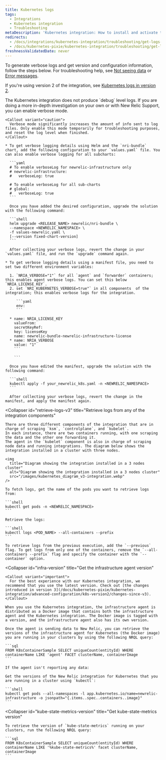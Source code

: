 ```yaml
---
title: Kubernetes logs
tags:
  - Integrations
  - Kubernetes integration
  - Troubleshooting
metaDescription: 'Kubernetes integration: How to install and activate the integration, and what data is reported.'
redirects:
  - /docs/integrations/kubernetes-integration/troubleshooting/get-logs-version
  - /docs/kubernetes-pixie/kubernetes-integration/troubleshooting/get-logs-version
freshnessValidatedDate: never
---
```


To generate verbose logs and get version and configuration information, follow the steps below. For troubleshooting help, see [Not seeing data](/docs/integrations/host-integrations/troubleshooting/kubernetes-integration-troubleshooting-not-seeing-data) or [Error messages](/docs/integrations/host-integrations/troubleshooting/kubernetes-integration-troubleshooting-error-messages).

If you're using version 2 of the integration, see [Kubernetes logs in version 2](/docs/kubernetes-pixie/kubernetes-integration/advanced-configuration/k8s-version2/overview/#logs-version2).

<CollapserGroup>
  <Collapser
    id="verbose-logging"
    title="Enable verbose logging"
  >
    The Kubernetes integration does not produce `debug` level logs. If you are doing a more in-depth investigation on your own or with New Relic Support, you can enable verbose mode.

    <Callout variant="caution">
      Verbose mode significantly increases the amount of info sent to log files. Only enable this mode temporarily for troubleshooting purposes, and reset the log level when finished.
    </Callout>

    * To get verbose logging details using Helm and the `nri-bundle` chart, add the following configuration to your `values.yaml` file. You can also enable verbose logging for all subcharts:

      ```yaml
      # To enable verboseLog for newrelic-infrastructure only
      # newrelic-infrastructure:
      #   verboseLog: true

      # To enable verboseLog for all sub-charts
      # global:
      #   verboseLog: true
      ```

      Once you have added the desired configuration, upgrade the solution with the following command:

      ```shell
      helm upgrade <RELEASE_NAME> newrelic/nri-bundle \
      --namespace <NEWRELIC_NAMESPACE> \
      -f values-newrelic.yaml \
      [--version fixed-chart-version]
      ```

      After collecting your verbose logs, revert the change in your `values.yaml` file, and run the `upgrade` command again.

    * To get verbose logging details using a manifest file, you need to set two different environment variables:

      1. `NRIA_VERBOSE="1"` for all `agent` and `forwarder` containers; this enables agent verbose logs. You can set this below `NRIA_LICENSE_KEY`.
      2. set `NRI_KUBERNETES_VERBOSE=true"` in all components  of the integration; this enables verbose logs for the integration.

         ```yaml
         env:
         ```

      * name: NRIA_LICENSE_KEY
        valueFrom:
        secretKeyRef:
        key: licenseKey
        name: newrelic-bundle-newrelic-infrastructure-license
      * name: NRIA_VERBOSE
        value: "1"
        ```

        ```

      Once you have edited the manifest, upgrade the solution with the following command:

      ```shell
      kubectl apply -f your_newrelic_k8s.yaml -n <NEWRELIC_NAMESPACE>
      ```

      After collecting your verbose logs, revert the change in the manifest, and apply the manifest again.
  </Collapser>

  <Collapser
    id="retrieve-logs-v3"
    title="Retrieve logs from any of the integration components"
  >
    There are three different components of the integration that are in charge of scraping `ksm`, `controlplane`, and `kubelet`.
    In each instance, there are two containers running, with one scraping the data and the other one forwarding it.
    The agent in the `kubelet` component is also in charge of scraping node data and running integrations. The diagram below shows the integration installed in a cluster with three nodes.

    <img
      title="Diagram showing the integration installed in a 3 nodes cluster"
      alt="Diagram showing the integration installed in a 3 nodes cluster"
      src="/images/kubernetes_diagram_v3-integration.webp"
    />

    To fetch logs, get the name of the pods you want to retrieve logs from:

    ```shell
    kubectl get pods -n <NEWRELIC_NAMESPACE>
    ```

    Retrieve the logs:

    ```shell
    kubectl logs <POD_NAME> --all-containers --prefix
    ```

    To retrieve logs from the previous execution, add the `--previous` flag. To get logs from only one of the containers, remove the `--all-containers --prefix` flag and specify the container with the `--container` option.
  </Collapser>

  <Collapser
    id="infra-version"
    title="Get the infrastructure agent version"
  >
    <Callout variant="important">
      For the best experience with our Kubernetes integration, we recommend that you use the latest version. Check out [the changes introduced in version 3](/docs/kubernetes-pixie/kubernetes-integration/advanced-configuration/k8s-version2/changes-since-v3).
    </Callout>

    When you use the Kubernetes integration, the infrastructure agent is distributed as a Docker image that contains both the infrastructure agent and the Kubernetes integration. The Docker image is tagged with a version, and the infrastructure agent also has its own version.

    Once the agent is sending data to New Relic, you can retrieve the versions of the infrastructure agent for Kubernetes (the Docker image) you are running in your clusters by using the following NRQL query:

    ```sql
    FROM K8sContainerSample SELECT uniqueCount(entityId) WHERE containerName LIKE 'agent' FACET clusterName, containerImage
    ```

    If the agent isn't reporting any data:

    Get the versions of the New Relic integration for Kubernetes that you are running in a cluster using `kubectl`:

    ```shell
    kubectl get pods --all-namespaces -l app.kubernetes.io/name=newrelic-infrastructure -o jsonpath="{.items..spec..containers..image}"
    ```
  </Collapser>

  <Collapser
    id="kube-state-metrics-version"
    title="Get kube-state-metrics version"
  >
    To retrieve the version of `kube-state-metrics` running on your clusters, run the following NRQL query:

    ```sql
    FROM K8sContainerSample SELECT uniqueCount(entityId) WHERE containerName LIKE '%kube-state-metrics%' facet clusterName, containerImage
    ```
  </Collapser>
</CollapserGroup>
